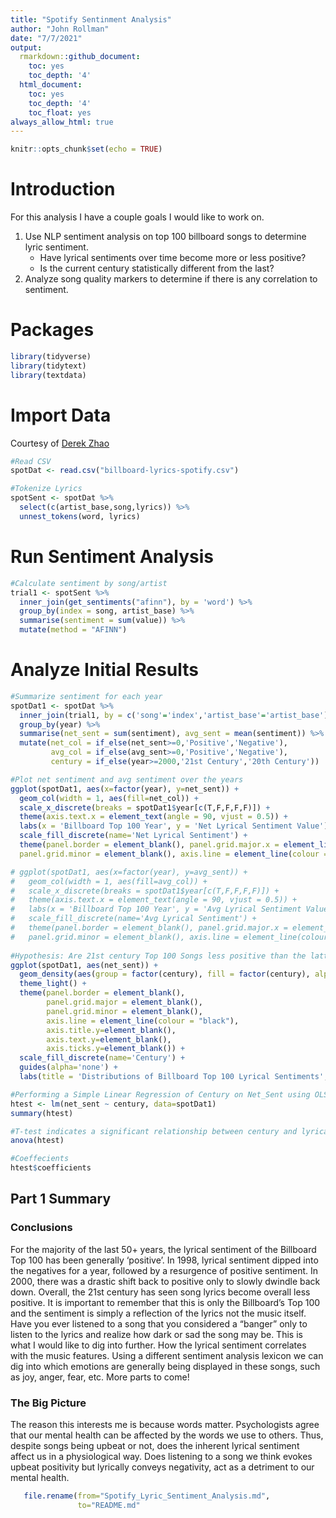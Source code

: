 ```yaml
---
title: "Spotify Sentinment Analysis"
author: "John Rollman"
date: "7/7/2021"
output: 
  rmarkdown::github_document:
    toc: yes
    toc_depth: '4'
  html_document:
    toc: yes
    toc_depth: '4'
    toc_float: yes
always_allow_html: true
---
```


```r
knitr::opts_chunk$set(echo = TRUE)
```

# Introduction  
For this analysis I have a couple goals I would like to work on.

1. Use NLP sentiment analysis on top 100 billboard songs to determine lyric sentiment.
    + Have lyrical sentiments over time become more or less positive?
    + Is the current century statistically different from the last?
2. Analyze song quality markers to determine if there is any correlation to sentiment.


# Packages  
```r
library(tidyverse)
library(tidytext)
library(textdata)
```


# Import Data  
Courtesy of [Derek Zhao](https://github.com/zhao1701)  
```r
#Read CSV
spotDat <- read.csv("billboard-lyrics-spotify.csv") 

#Tokenize Lyrics
spotSent <- spotDat %>%
  select(c(artist_base,song,lyrics)) %>%
  unnest_tokens(word, lyrics)
```

# Run Sentiment Analysis  
```r
#Calculate sentiment by song/artist
trial1 <- spotSent %>% 
  inner_join(get_sentiments("afinn"), by = 'word') %>% 
  group_by(index = song, artist_base) %>% 
  summarise(sentiment = sum(value)) %>% 
  mutate(method = "AFINN")
```

# Analyze Initial Results  
```r
#Summarize sentiment for each year
spotDat1 <- spotDat %>%
  inner_join(trial1, by = c('song'='index','artist_base'='artist_base')) %>%
  group_by(year) %>%
  summarise(net_sent = sum(sentiment), avg_sent = mean(sentiment)) %>%
  mutate(net_col = if_else(net_sent>=0,'Positive','Negative'),
         avg_col = if_else(avg_sent>=0,'Positive','Negative'),
         century = if_else(year>=2000,'21st Century','20th Century'))

#Plot net sentiment and avg sentiment over the years
ggplot(spotDat1, aes(x=factor(year), y=net_sent)) +
  geom_col(width = 1, aes(fill=net_col)) +
  scale_x_discrete(breaks = spotDat1$year[c(T,F,F,F,F)]) +
  theme(axis.text.x = element_text(angle = 90, vjust = 0.5)) +
  labs(x = 'Billboard Top 100 Year', y = 'Net Lyrical Sentiment Value') +
  scale_fill_discrete(name='Net Lyrical Sentiment') + 
  theme(panel.border = element_blank(), panel.grid.major.x = element_line( size=.1, color="white" ), panel.grid.major.y = element_blank(),
  panel.grid.minor = element_blank(), axis.line = element_line(colour = "black"))

# ggplot(spotDat1, aes(x=factor(year), y=avg_sent)) +
#   geom_col(width = 1, aes(fill=avg_col)) +
#   scale_x_discrete(breaks = spotDat1$year[c(T,F,F,F,F)]) +
#   theme(axis.text.x = element_text(angle = 90, vjust = 0.5)) +
#   labs(x = 'Billboard Top 100 Year', y = 'Avg Lyrical Sentiment Value') +
#   scale_fill_discrete(name='Avg Lyrical Sentiment') + 
#   theme(panel.border = element_blank(), panel.grid.major.x = element_line( size=.1, color="white" ), panel.grid.major.y = element_blank(),
#   panel.grid.minor = element_blank(), axis.line = element_line(colour = "black"))
 
#Hypothesis: Are 21st century Top 100 Songs less positive than the latter half of the 20th century? A simple t test could be sufficient.
ggplot(spotDat1, aes(net_sent)) +
  geom_density(aes(group = factor(century), fill = factor(century), alpha=.5)) + 
  theme_light() +
  theme(panel.border = element_blank(),
        panel.grid.major = element_blank(),
        panel.grid.minor = element_blank(),
        axis.line = element_line(colour = "black"),
        axis.title.y=element_blank(),
        axis.text.y=element_blank(), 
        axis.ticks.y=element_blank()) +
  scale_fill_discrete(name='Century') + 
  guides(alpha='none') +
  labs(title = 'Distributions of Billboard Top 100 Lyrical Sentiments', x = 'Net Lyrical Sentiment')

#Performing a Simple Linear Regression of Century on Net_Sent using OLS (Sorry boot-campers, no gradient descent for this test)
htest <- lm(net_sent ~ century, data=spotDat1)
summary(htest)

#T-test indicates a significant relationship between century and lyrical sentiment
anova(htest)

#Coeffecients
htest$coefficients


```

## Part 1 Summary  
### Conclusions  
For the majority of the last 50+ years, the lyrical sentiment of the Billboard Top 100 has been generally 'positive'. In 1998, lyrical sentiment dipped into the negatives for a year, followed by a resurgence of positive sentiment. In 2000, there was a drastic shift back to positive only to slowly dwindle back down. Overall, the 21st century has seen song lyrics become overall less positive. It is important to remember that this is only the Billboard's Top 100 and the sentiment is simply a reflection of the lyrics not the music itself. Have you ever listened to a song that you considered a "banger" only to listen to the lyrics and realize how dark or sad the song may be. This is what I would like to dig into further. How the lyrical sentiment correlates with the music features. Using a different sentiment analysis lexicon we can dig into which emotions are generally being displayed in these songs, such as joy, anger, fear, etc. More parts to come!


### The Big Picture  
The reason this interests me is because words matter. Psychologists agree that our mental health can be affected by the words we use to others. Thus, despite songs being upbeat or not, does the inherent lyrical sentiment affect us in a physiological way. Does listening to a song we think evokes upbeat positivity but lyrically conveys negativity, act as a detriment to our mental health.






```r

   file.rename(from="Spotify_Lyric_Sentiment_Analysis.md", 
               to="README.md"
               
```







